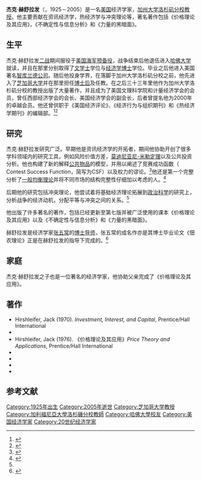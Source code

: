 {{Infobox economist
| name =  杰克·赫舒拉发<br>Jack Hirshleifer
| school_tradition = 
| color =
| image = 
| image_size = 
| caption = 
| birth_date = 1925年8月26日
| birth_place = {{USA}}[[纽约|纽约]][[布鲁克林区|布鲁克林区]]<ref>{{Cite web|title=Professor Jack Hirshleifer|url=https://www.independent.co.uk/news/obituaries/professor-jack-hirshleifer-320777.html|access-date=2021-10-09|date=2013-07-18|work=The Independent|language=en|archive-date=2021-10-09|archive-url=https://web.archive.org/web/20211009062510/https://www.independent.co.uk/news/obituaries/professor-jack-hirshleifer-320777.html|dead-url=no}}</ref>
| death_date = {{Death date and age|2005|07|26|1925|08|26|df=y}}
| death_place = {{USA}}
| nationality = {{USA}}
| field = [[资讯经济学|资讯经济学]]<br />[[热经济学|热经济学]]<br />[[冲突理论|冲突理论]]
| institution = [[芝加哥大学|芝加哥大学]] <br /> [[加州大学洛杉矶分校|加州大学洛杉矶分校]]
| alma_mater = [[哈佛大学|哈佛大学]]
| awards = 
| signature =
| repec_prefix =
}}

'''杰克·赫舒拉发'''（{{lang-en|'''Jack Hirshleifer'''}}，1925－2005）是一名[[美国|美国]]经济学家，[[加州大学洛杉矶分校|加州大学洛杉矶分校]][[教授|教授]]。他主要贡献在资讯经济学，热经济学与冲突理论等，著名著作包括《价格理论及其应用》，《不确定性与信息分析》和《力量的黑暗面》。

==生平==
杰克·赫舒拉发[[第二次世界大战|二战]]期间服役于[[美国海军|美国海军]][[预备役|预备役]]，战争结束后他退伍进入[[哈佛大学|哈佛大学]]就读，并且在那里分别取得了[[文学士|文学士]]学位与[[经济学|经济学]][[哲学博士|博士]]学位。毕业之后他进入美国著名[[智库|智库]][[兰德公司|兰德公司]]。随后他投身学界，在落脚于加州大学洛杉矶分校之前，他先进入了[[芝加哥大学|芝加哥大学]]并在那里担任[[博士后|博士后]]及任教。在之后三十三年里他作为加州大学洛杉矶分校的教授出版了大量著作，并且成为了美国文理科学院和计量经济学会的会员，曾任西部经济学会的会长、美国经济学会的副会长，后者曾提名他为2000年的卓越会员。他还曾供职于《美国经济评论》、《经济行为与组织期刊》和《热经济学期刊》的编辑部。<ref>{{cite web|title=Jack Hirshleifer|url=http://senate.universityofcalifornia.edu/inmemoriam/jackhirshleifer.html|accessdate=2016-08-08|publisher=University of California|archiveurl=https://web.archive.org/web/20150417080213/http://senate.universityofcalifornia.edu/inmemoriam/jackhirshleifer.html|archivedate=2015-04-17|deadurl=yes}}</ref><ref>{{Cite web|title=Jack Hirshleifer|url=http://www.independent.org/aboutus/person_detail.asp?id=286|access-date=2021-10-09|work=The Independent Institute|archive-date=2020-11-24|archive-url=https://web.archive.org/web/20201124235449/https://www.independent.org/aboutus/person_detail.asp?id=286|dead-url=no}}</ref>

==研究==
杰克·赫舒拉发研究广泛。早期他是资讯经济学的开拓者，期间他协助开创了很多学科领域内的研究工具，例如风险价值方差，[[莫迪尼亚尼-米勒定理|莫迪尼亚尼-米勒定理]]以及公共投资分析。他也构建了新的解释[[公共物品|公共物品]]的模型，并用以阐述了竞赛成功函数（ Contest Success Function，简写为CSF）以及权力的谬论。<ref>{{Cite journal|title=Jack Hirshleifer: A Nobel Prize left unbestowed|url=https://www.sciencedirect.com/science/article/pii/S0176268006000279|last=Hausken|first=Kjell|date=2006-06-01|journal=European Journal of Political Economy|issue=2|doi=10.1016/j.ejpoleco.2006.02.004|volume=22|pages=251–276|language=en|issn=0176-2680|access-date=2021-10-09|archive-date=2012-04-02|archive-url=https://web.archive.org/web/20120402212453/http://www.sciencedirect.com/science/article/pii/S0176268006000279|dead-url=no}}</ref>他还是第一个完整分析了[[一般均衡理论|一般均衡理论]]并将不同市场的结构完整性仔细加以考虑的人。<ref name="dklevine1">{{Cite web|title=Jack Hirshleifer|url=http://www.dklevine.com/general/hirshleifer.htm|access-date=2021-10-09|work=www.dklevine.com|archive-date=2020-09-24|archive-url=https://web.archive.org/web/20200924185048/http://www.dklevine.com/General/hirshleifer.htm|dead-url=no}}</ref>

后期他的研究包括冲突理论，他尝试着将基础经济理论拓展到[[政治科学|政治科学]]的研究上，分析战争的经济动机，分配平等与冲突之间的关系。<ref name="dklevine1" />

他出版了许多著名的著作，包括已经更新至第七版并被广泛使用的课本《价格理论及其应用》以及《不确定性与信息分析》和《力量的黑暗面》。

赫舒拉发是经济学家[[张五常|张五常]]的[[博士导师|博士导师]]，张五常的成名作亦是其博士毕业论文《佃农理论》正是在赫舒拉发的指导下完成的。<ref>{{Cite web|title=（1990.06.15）赫舒拉发_张五常_新浪博客|url=http://blog.sina.com.cn/s/blog_47841af70100079a.html|access-date=2021-10-09|work=blog.sina.com.cn|archive-date=2019-08-22|archive-url=https://web.archive.org/web/20190822084011/http://blog.sina.com.cn/s/blog_47841af70100079a.html|dead-url=no}}</ref>

==家庭==
杰克·赫舒拉发之子{{link-en|大卫·赫舒拉发|David Hirshleifer}}也是一位著名的经济学家，他协助父亲完成了《价格理论及其应用》。

==著作==
* Hirshleifer, Jack (1970). ''Investment, Interest, and Capital'', Prentice/Hall International
* {{Cite journal|title=EXCHANGE THEORY: THE MISSING CHAPTER|url=https://onlinelibrary.wiley.com/doi/10.1111/j.1465-7295.1973.tb01997.x|last=Hirshleifer|first=Jack|date=1973-06|journal=Economic Inquiry|issue=2|doi=10.1111/j.1465-7295.1973.tb01997.x|volume=11|pages=129–146|language=en|access-date=2021-10-09|archive-date=2021-10-09|archive-url=https://web.archive.org/web/20211009062509/https://onlinelibrary.wiley.com/doi/10.1111/j.1465-7295.1973.tb01997.x|dead-url=no}}
* Hirshleifer, Jack (1976). 《价格理论及其应用》''Price Theory and Applications'', Prentice/Hall International
* {{Cite journal|title=From weakest-link to best-shot: The voluntary provision of public goods|url=http://link.springer.com/10.1007/BF00141070|last=Hirshleifer|first=Jack|date=1983|journal={{Link-en|公共选择 (期刊)|Public Choice (journal)|Public Choice}}|issue=3|doi=10.1007/BF00141070|volume=41|pages=371–386|language=en|issn=0048-5829}}
* {{Cite book|edition=1|url=https://www.cambridge.org/core/product/identifier/9781139167635/type/book|publisher=Cambridge University Press|date=1992-09-10|isbn=978-0-521-23956-1|doi=10.1017/cbo9781139167635.001|first=Jack|last=Hirshleifer|first2=John G.|last2=Riley|title=The Analytics of Uncertainty and Information}}
* {{Cite book|url=https://www.worldcat.org/title/dark-side-of-the-force-economic-foundations-of-conflict-theory/oclc/924266461|publisher=Cambridge University Press|date=2001|location=Cambridge|isbn=978-0-521-80412-7|oclc=924266461|first=Jack|last=Hirshleifer|title=The dark side of the force: economic foundations of conflict theory|access-date=2021-10-09|archive-date=2021-10-09|archive-url=https://web.archive.org/web/20211009062510/https://www.worldcat.org/title/dark-side-of-the-force-economic-foundations-of-conflict-theory/oclc/924266461|dead-url=no}}
* {{cite encyclopedia|last1=Hirshleifer|first1=Jack|editor={{Link-en|大卫·亨德森|David R. Henderson|David R. Henderson}} (ed.)|encyclopedia=Concise Encyclopedia of Economics|title=Disaster and Recovery|url=http://www.econlib.org/library/Enc/DisasterandRecovery.html#abouttheauthor|year=2008|edition=2nd|publisher=Library of Economics and Liberty|location=Indianapolis|isbn=978-0865976658|oclc=237794267|accessdate=2016-08-08|archive-date=2020-11-18|archive-url=https://web.archive.org/web/20201118154611/https://www.econlib.org/library/Enc/DisasterandRecovery.html#abouttheauthor|dead-url=no}}
==参考文献==
{{reflist}}

{{DEFAULTSORT:Hirshleifer, Jack}}
[[Category:1925年出生|Category:1925年出生]]
[[Category:2005年逝世|Category:2005年逝世]]
[[Category:芝加哥大学教授|Category:芝加哥大学教授]]
[[Category:加利福尼亞大學洛杉磯分校教師|Category:加利福尼亞大學洛杉磯分校教師]]
[[Category:哈佛大學校友|Category:哈佛大學校友]]
[[Category:美国经济学家|Category:美国经济学家]]
[[Category:20世纪经济学家|Category:20世纪经济学家]]